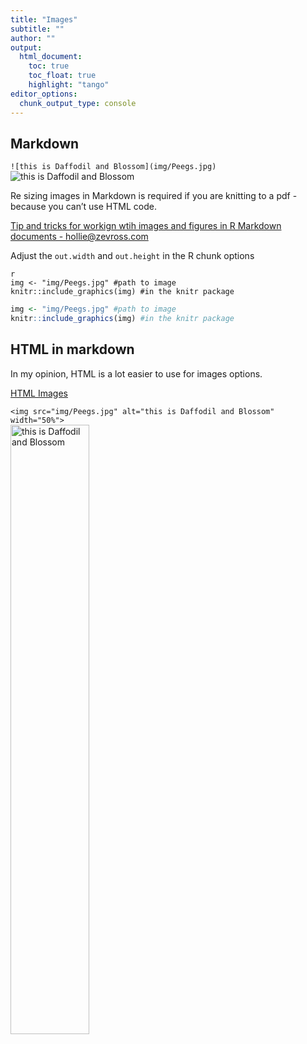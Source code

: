 ```yaml
---
title: "Images"
subtitle: "" 
author: ""
output:
  html_document:
    toc: true
    toc_float: true
    highlight: "tango"
editor_options: 
  chunk_output_type: console
---
```


## Markdown  

`![this is Daffodil and Blossom](img/Peegs.jpg)`
![this is Daffodil and Blossom](img/Peegs.jpg)

Re sizing images in Markdown is required if you are knitting to a pdf - because you can't use HTML code.  

[Tip and tricks for workign wtih images and figures in R Markdown documents - hollie@zevross.com](http://zevross.com/blog/2017/06/19/tips-and-tricks-for-working-with-images-and-figures-in-r-markdown-documents/)

Adjust the `out.width` and `out.height` in the R chunk options


```
{r, out.width="50%"}  
img <- "img/Peegs.jpg" #path to image  
knitr::include_graphics(img) #in the knitr package   
```

```r
img <- "img/Peegs.jpg" #path to image 
knitr::include_graphics(img) #in the knitr package 
```

## HTML in markdown  
In my opinion, HTML is a lot easier to use for images options.  

[HTML Images](https://www.w3schools.com/html/html_images.asp)

`<img src="img/Peegs.jpg" alt="this is Daffodil and Blossom" width="50%"> `  
<img src="img/Peegs.jpg" alt="this is Daffodil and Blossom" width="50%"> 
